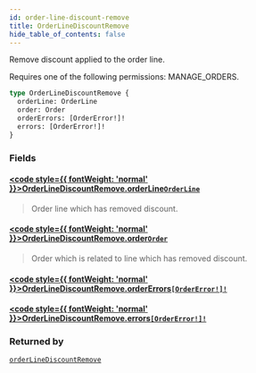 ```yaml
---
id: order-line-discount-remove
title: OrderLineDiscountRemove
hide_table_of_contents: false
---
```








Remove discount applied to the order line. 

Requires one of the following permissions: MANAGE_ORDERS.

```graphql
type OrderLineDiscountRemove {
  orderLine: OrderLine
  order: Order
  orderErrors: [OrderError!]!
  errors: [OrderError!]!
}
```


### Fields

#### [<code style={{ fontWeight: 'normal' }}>OrderLineDiscountRemove.<b>orderLine</b></code>](#)<Bullet />[`OrderLine`](../../../developer/api-reference/objects/order-line) <Badge class="secondary" text="object"/>
> Order line which has removed discount.
> 

#### [<code style={{ fontWeight: 'normal' }}>OrderLineDiscountRemove.<b>order</b></code>](#)<Bullet />[`Order`](../../../developer/api-reference/objects/order) <Badge class="secondary" text="object"/>
> Order which is related to line which has removed discount.
> 

#### [<code style={{ fontWeight: 'normal' }}>OrderLineDiscountRemove.<b>orderErrors</b></code>](#)<Bullet />[`[OrderError!]!`](../../../developer/api-reference/objects/order-error) <Badge class="secondary" text="non-null"/> <Badge class="secondary" text="object"/>
> 
> 

#### [<code style={{ fontWeight: 'normal' }}>OrderLineDiscountRemove.<b>errors</b></code>](#)<Bullet />[`[OrderError!]!`](../../../developer/api-reference/objects/order-error) <Badge class="secondary" text="non-null"/> <Badge class="secondary" text="object"/>
> 
> 



### Returned by

[`orderLineDiscountRemove`](../../../developer/api-reference/mutations/order-line-discount-remove)  <Badge class="secondary" text="mutation"/>



